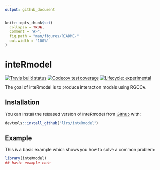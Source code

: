 ```yaml
---
output: github_document
---
```


<!-- README.md is generated from README.Rmd. Please edit that file -->

```r
knitr::opts_chunk$set(
  collapse = TRUE,
  comment = "#>",
  fig.path = "man/figures/README-",
  out.width = "100%"
)
```
# inteRmodel

<!-- badges: start -->
[![Travis build status](https://travis-ci.org/llrs/inteRmodel.svg?branch=master)](https://travis-ci.org/llrs/inteRmodel)
[![Codecov test coverage](https://codecov.io/gh/llrs/inteRmodel/branch/master/graph/badge.svg)](https://codecov.io/gh/llrs/inteRmodel?branch=master)
[![Lifecycle: experimental](https://img.shields.io/badge/lifecycle-experimental-orange.svg)](https://www.tidyverse.org/lifecycle/#experimental)
<!-- badges: end -->

The goal of inteRmodel is to produce interaction models using RGCCA.

## Installation

You can install the released version of inteRmodel from [Github](https://www.github.com/llrs/inteRmodel) with:

```r
devtools::install_github("llrs/inteRmodel")
```

## Example

This is a basic example which shows you how to solve a common problem:

```r
library(inteRmodel)
## basic example code
```

